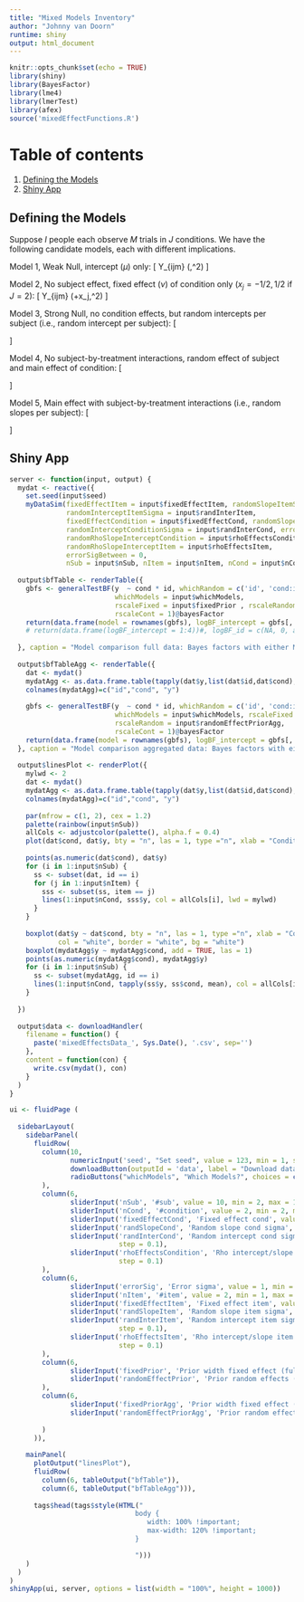 ```yaml
---
title: "Mixed Models Inventory"
author: "Johnny van Doorn"
runtime: shiny
output: html_document
---
```

<style type="text/css">
.main-container {
max-width: 1600px;
margin-left: auto;
margin-right: auto;
}
</style>


```r
knitr::opts_chunk$set(echo = TRUE)
library(shiny)
library(BayesFactor)
library(lme4)
library(lmerTest)
library(afex)
source('mixedEffectFunctions.R')

```

# Table of contents
1. [Defining the Models](#defining)
2. [Shiny App](#shiny)




## Defining the Models <a name="defining"></a>
Suppose $I$ people each observe $M$ trials in $J$ conditions. We have the following candidate models, each with different implications.

Model 1, Weak Null, intercept ($\mu$) only:
\[
Y_{ijm} \sim \mbox{N}(\mu,\sigma^2)
\]


Model 2,  No subject effect, fixed effect ($\nu$) of condition only ($x_j=-1/2,1/2$ if $J = 2$):
\[
Y_{ijm} \sim \mbox{N}(\mu+x_j\nu,\sigma^2)
\]

Model 3, Strong Null, no condition effects, but random intercepts per subject (i.e., random intercept per subject):
\[
\begin{aligned}
Y_{ijm} &\sim \mbox{N}(\alpha_i,\sigma^2)\\
\alpha_i &\sim \mbox{N}(\mu,\delta_\alpha)
\end{aligned}
\]



Model 4, No subject-by-treatment interactions, random effect of subject and main effect of condition:
\[
\begin{aligned}
Y_{ijm} &\sim \mbox{N}(\alpha_i+x_j\nu,\sigma^2)\\
\alpha_i &\sim \mbox{N}(0,\delta_\alpha)
\end{aligned}
\]


Model 5, Main effect with subject-by-treatment interactions (i.e., random slopes per subject):
\[
\begin{aligned}
Y_{ijm} &\sim \mbox{N}(\alpha_i+x_j(\nu+\theta_i),\sigma^2)\\
\theta_i &\sim \mbox{N}(0,\delta_\theta)\\
\alpha_i &\sim \mbox{N}(\mu,\delta_\alpha)
\end{aligned}
\]

## Shiny App  <a name="shiny"></a>

```r
server <- function(input, output) {
  mydat <- reactive({
    set.seed(input$seed)
    myDataSim(fixedEffectItem = input$fixedEffectItem, randomSlopeItemSigma = input$randSlopeItem,
              randomInterceptItemSigma = input$randInterItem,
              fixedEffectCondition = input$fixedEffectCond, randomSlopeConditionSigma = input$randSlopeCond,
              randomInterceptConditionSigma = input$randInterCond, errorSigma = input$errorSig,
              randomRhoSlopeInterceptCondition = input$rhoEffectsCondition, 
              randomRhoSlopeInterceptItem = input$rhoEffectsItem, 
              errorSigBetween = 0,
              nSub = input$nSub, nItem = input$nItem, nCond = input$nCond)})
  
  output$bfTable <- renderTable({
    gbfs <- generalTestBF(y  ~ cond * id, whichRandom = c('id', 'cond:id'), data = mydat(),
                          whichModels = input$whichModels,
                          rscaleFixed = input$fixedPrior , rscaleRandom = input$randomEffectPrior, 
                          rscaleCont = 1)@bayesFactor
    return(data.frame(model = rownames(gbfs), logBF_intercept = gbfs[, 1], logBF_id = c(NA, 0, gbfs[-(1:2), 1] - gbfs["id",1])))
    # return(data.frame(logBF_intercept = 1:4))#, logBF_id = c(NA, 0, allbf)))
    
  }, caption = "Model comparison full data: Bayes factors with either Model 1 or Model 3 as the null model.", striped = TRUE)
  
  output$bfTableAgg <- renderTable({
    dat <- mydat()
    mydatAgg <- as.data.frame.table(tapply(dat$y,list(dat$id,dat$cond),mean)) # same as mydatUnivar
    colnames(mydatAgg)=c("id","cond", "y")
    
    gbfs <- generalTestBF(y  ~ cond * id, whichRandom = c('id', 'cond:id'), data = mydatAgg, 
                          whichModels = input$whichModels, rscaleFixed = input$fixedPriorAgg , 
                          rscaleRandom = input$randomEffectPriorAgg, 
                          rscaleCont = 1)@bayesFactor
    return(data.frame(model = rownames(gbfs), logBF_intercept = gbfs[, 1], logBF_id = c(NA, 0, gbfs[-(1:2), 1] - gbfs["id",1])))
  }, caption = "Model comparison aggregated data: Bayes factors with either Model 1 or Model 3 as the null model.", striped = TRUE)
  
  output$linesPlot <- renderPlot({
    mylwd <- 2
    dat <- mydat()
    mydatAgg <- as.data.frame.table(tapply(dat$y,list(dat$id,dat$cond),mean)) 
    colnames(mydatAgg)=c("id","cond", "y")
    
    par(mfrow = c(1, 2), cex = 1.2)
    palette(rainbow(input$nSub))
    allCols <- adjustcolor(palette(), alpha.f = 0.4)
    plot(dat$cond, dat$y, bty = "n", las = 1, type ="n", xlab = "Condition", ylab = "y", main = "Full Data")
    
    points(as.numeric(dat$cond), dat$y)
    for (i in 1:input$nSub) {
      ss <- subset(dat, id == i)
      for (j in 1:input$nItem) {
        sss <- subset(ss, item == j)
        lines(1:input$nCond, sss$y, col = allCols[i], lwd = mylwd)
      }
    }
    
    boxplot(dat$y ~ dat$cond, bty = "n", las = 1, type ="n", xlab = "Condition", ylab = "y", main = "Aggregated Data", 
            col = "white", border = "white", bg = "white")
    boxplot(mydatAgg$y ~ mydatAgg$cond, add = TRUE, las = 1)
    points(as.numeric(mydatAgg$cond), mydatAgg$y)
    for (i in 1:input$nSub) {
      ss <- subset(mydatAgg, id == i)
      lines(1:input$nCond, tapply(ss$y, ss$cond, mean), col = allCols[i], lwd = mylwd)
    }
    
  })
  
  output$data <- downloadHandler(
    filename = function() {
      paste('mixedEffectsData_', Sys.Date(), '.csv', sep='')
    },
    content = function(con) {
      write.csv(mydat(), con)
    }
  )
}

ui <- fluidPage (
  
  sidebarLayout(            
    sidebarPanel(
      fluidRow(
        column(10,                
               numericInput('seed', "Set seed", value = 123, min = 1, step = 1),
               downloadButton(outputId = 'data', label = "Download data"),
               radioButtons("whichModels", "Which Models?", choices = c("withmain", "all"), selected = "withmain")
        ),        
        column(6,
               sliderInput('nSub', '#sub', value = 10, min = 2, max = 100, step = 1),
               sliderInput('nCond', '#condition', value = 2, min = 2, max = 10, step = 1),
               sliderInput('fixedEffectCond', 'Fixed effect cond', value = 0, min = 0, max = 3, step = 0.1),
               sliderInput('randSlopeCond', 'Random slope cond sigma', value = 0, min = 0, max = 3, step = 0.1),
               sliderInput('randInterCond', 'Random intercept cond sigma', value = 0, min = 0, max = 3, 
                           step = 0.1),
               sliderInput('rhoEffectsCondition', 'Rho intercept/slope cond', value = 0, min = -1, max = 1, 
                           step = 0.1)
        ),
        column(6,
               sliderInput('errorSig', 'Error sigma', value = 1, min = 0, max = 10, step = 0.1),
               sliderInput('nItem', '#item', value = 2, min = 1, max = 100, step = 1),
               sliderInput('fixedEffectItem', 'Fixed effect item', value = 0, min = 0, max = 3, step = 0.1),
               sliderInput('randSlopeItem', 'Random slope item sigma', value = 0, min = 0, max = 3, step = 0.1),
               sliderInput('randInterItem', 'Random intercept item sigma', value = 0, min = 0, max = 3, 
                           step = 0.1),
               sliderInput('rhoEffectsItem', 'Rho intercept/slope item', value = 0, min = -1, max = 1, 
                           step = 0.1)
        ),
        column(6,
               sliderInput('fixedPrior', 'Prior width fixed effect (full)', value = 0.2, min = 0.1, max = 3, step = 0.1),
               sliderInput('randomEffectPrior', 'Prior random effects (full)', value = 1, min = 0.1, max = 3, step = 0.1),
        ),
        column(6, 
               sliderInput('fixedPriorAgg', 'Prior width fixed effect (agg)', value = 0.2, min = 0.1, max = 3, step = 0.1),
               sliderInput('randomEffectPriorAgg', 'Prior random effects (agg)', value = 1, min = 0.1, max = 3, step = 0.1)
               
        )
      )),
    
    mainPanel(
      plotOutput("linesPlot"),
      fluidRow(
        column(6, tableOutput("bfTable")),
        column(6, tableOutput("bfTableAgg"))),
      
      tags$head(tags$style(HTML("
                               body {
                                  width: 100% !important;
                                  max-width: 120% !important;
                               }

                               ")))
    )
  )
)
shinyApp(ui, server, options = list(width = "100%", height = 1000))
```


